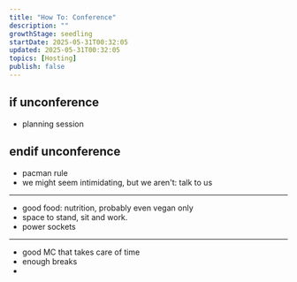 ```yaml
---
title: "How To: Conference"
description: ""
growthStage: seedling
startDate: 2025-05-31T00:32:05
updated: 2025-05-31T00:32:05
topics: [Hosting]
publish: false
---
```


## if unconference
- planning session
## endif unconference

- pacman rule
- we might seem intimidating, but we aren't: talk to us
---
- good food: nutrition, probably even vegan only
- space to stand, sit and work.
- power sockets
---
- good MC that takes care of time
- enough breaks
-




